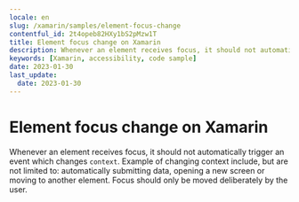 ```yaml
---
locale: en
slug: /xamarin/samples/element-focus-change
contentful_id: 2t4opeb82HXy1bS2pMzw1T
title: Element focus change on Xamarin
description: Whenever an element receives focus, it should not automatically trigger an event which changes context.
keywords: [Xamarin, accessibility, code sample]
date: 2023-01-30
last_update:
  date: 2023-01-30
---
```


# Element focus change on Xamarin

Whenever an element receives focus, it should not automatically trigger an event which changes `context`. Example of changing context include, but are not limited to: automatically submitting data, opening a new screen or moving to another element. Focus should only be moved deliberately by the user.

<CodeSample id="element-focus" platform="xamarin" locale="en"/>
